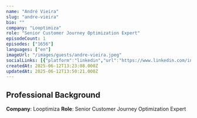```yaml
---
name: "André Vieira"
slug: "andre-vieira"
bio: ""
company: "Looptimiza"
role: "Senior Customer Journey Optimization Expert"
episodeCount: 1
episodes: ["1656"]
languages: ["en"]
imageUrl: "/images/guests/andre-vieira.jpeg"
socialLinks: [{"platform":"linkedin","url":"https://www.linkedin.com/in/andrevieira1/"}]
createdAt: 2025-06-12T13:23:08.000Z
updatedAt: 2025-06-12T13:50:21.000Z
---
```


## Professional Background

**Company**: Looptimiza
**Role**: Senior Customer Journey Optimization Expert
